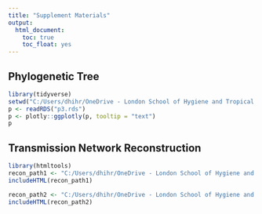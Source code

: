 ```yaml
---
title: "Supplement Materials"
output:
  html_document:
    toc: true
    toc_float: yes
---
```


## Phylogenetic Tree

```r
library(tidyverse)
setwd("C:/Users/dhihr/OneDrive - London School of Hygiene and Tropical Medicine/covid/plot")
p <- readRDS("p3.rds")
p <- plotly::ggplotly(p, tooltip = "text")
p
```


## Transmission Network Reconstruction

```r
library(htmltools)
recon_path1 <- "C:/Users/dhihr/OneDrive - London School of Hygiene and Tropical Medicine/covid/plot/for ppt 2/recon1.html"
includeHTML(recon_path1)
```
```r
recon_path2 <- "C:/Users/dhihr/OneDrive - London School of Hygiene and Tropical Medicine/covid/plot/for ppt 2/recon2.html"
includeHTML(recon_path2)
```

